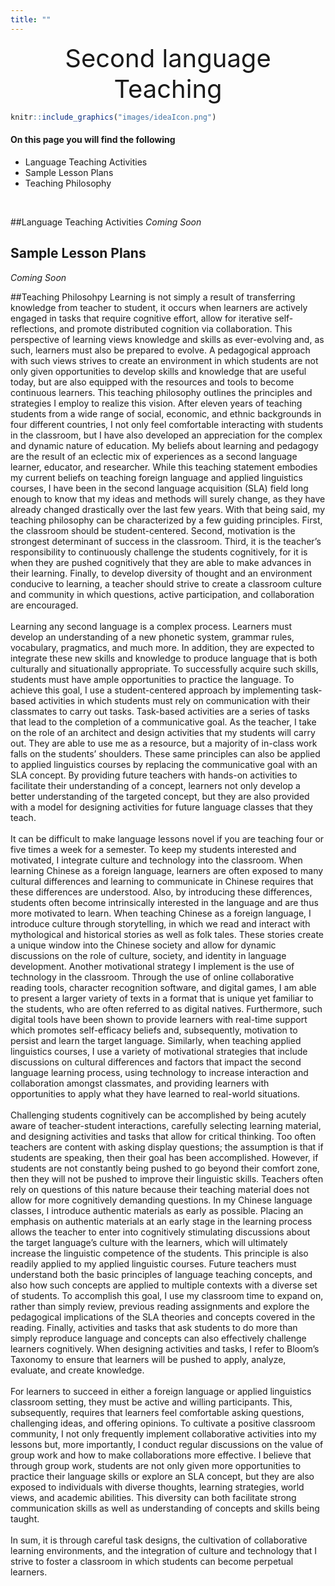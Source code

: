 ```yaml
---
title: ""
---
```

<!-- Global site tag (gtag.js) - Google Analytics -->
<script async src="https://www.googletagmanager.com/gtag/js?id=UA-116712862-1"></script>
<script>
  window.dataLayer = window.dataLayer || [];
  function gtag(){dataLayer.push(arguments);}
  gtag('js', new Date());

  gtag('config', 'UA-116712862-1');
</script>
<center  style="font-size:40px">Second language Teaching </center>

```r
knitr::include_graphics("images/ideaIcon.png")
```

#### On this page you will find the following 

<ul>
  <li>Language Teaching Activities</li>
  <li>Sample Lesson Plans</li>
  <li>Teaching Philosophy</li>
</ul>
</br>

##Language Teaching Activities
*Coming Soon*
</br>

## Sample Lesson Plans
*Coming Soon*
</br>


##Teaching Philosohpy
Learning is not simply a result of transferring knowledge from teacher to student, it occurs when learners are actively engaged in tasks that require cognitive effort, allow for iterative self-reflections, and promote distributed cognition via collaboration. This perspective of learning views knowledge and skills as ever-evolving and, as such, learners must also be prepared to evolve. A pedagogical approach with such views strives to create an environment in which students are not only given opportunities to develop skills and knowledge that are useful today, but are also equipped with the resources and tools to become continuous learners. This teaching philosophy outlines the principles and strategies I employ to realize this vision. 
After eleven years of teaching students from a wide range of social, economic, and ethnic backgrounds in four different countries, I not only feel comfortable interacting with students in the classroom, but I have also developed an appreciation for the complex and dynamic nature of education. My beliefs about learning and pedagogy are the result of an eclectic mix of experiences as a second language learner, educator, and researcher. While this teaching statement embodies my current beliefs on teaching foreign language and applied linguistics courses, I have been in the second language acquisition (SLA) field long enough to know that my ideas and methods will surely change, as they have already changed drastically over the last few years. With that being said, my teaching philosophy can be characterized by a few guiding principles. First, the classroom should be student-centered. Second, motivation is the strongest determinant of success in the classroom. Third, it is the teacher’s responsibility to continuously challenge the students cognitively, for it is when they are pushed cognitively that they are able to make advances in their learning. Finally, to develop diversity of thought and an environment conducive to learning, a teacher should strive to create a classroom culture and community in which questions, active participation, and collaboration are encouraged. </br></br>
Learning any second language is a complex process. Learners must develop an understanding of a new phonetic system, grammar rules, vocabulary, pragmatics, and much more. In addition, they are expected to integrate these new skills and knowledge to produce language that is both culturally and situationally appropriate. To successfully acquire such skills, students must have ample opportunities to practice the language. To achieve this goal, I use a student-centered approach by implementing task-based activities in which students must rely on communication with their classmates to carry out tasks. Task-based activities are a series of tasks that lead to the completion of a communicative goal. As the teacher, I take on the role of an architect and design activities that my students will carry out. They are able to use me as a resource, but a majority of in-class work falls on the students’ shoulders. These same principles can also be applied to applied linguistics courses by replacing the communicative goal with an SLA concept. By providing future teachers with hands-on activities to facilitate their understanding of a concept, learners not only develop a better understanding of the targeted concept, but they are also provided with a model for designing activities for future language classes that they teach. </br></br>
It can be difficult to make language lessons novel if you are teaching four or five times a week for a semester. To keep my students interested and motivated, I integrate culture and technology into the classroom. When learning Chinese as a foreign language, learners are often exposed to many cultural differences and learning to communicate in Chinese requires that these differences are understood. Also, by introducing these differences, students often become intrinsically interested in the language and are thus more motivated to learn. When teaching Chinese as a foreign language, I introduce culture through storytelling, in which we read and interact with mythological and historical stories as well as folk tales. These stories create a unique window into the Chinese society and allow for dynamic discussions on the role of culture, society, and identity in language development. Another motivational strategy I implement is the use of technology in the classroom. Through the use of online collaborative reading tools, character recognition software, and digital games, I am able to present a larger variety of texts in a format that is unique yet familiar to the students, who are often referred to as digital natives. Furthermore, such digital tools have been shown to provide learners with real-time support which promotes self-efficacy beliefs and, subsequently, motivation to persist and learn the target language. Similarly, when teaching applied linguistics courses, I use a variety of motivational strategies that include discussions on cultural differences and factors that impact the second language learning process, using technology to increase interaction and collaboration amongst classmates, and providing learners with opportunities to apply what they have learned to real-world situations.  </br></br>
Challenging students cognitively can be accomplished by being acutely aware of teacher-student interactions, carefully selecting learning material, and designing activities and tasks that allow for critical thinking. Too often teachers are content with asking display questions; the assumption is that if students are speaking, then their goal has been accomplished. However, if students are not constantly being pushed to go beyond their comfort zone, then they will not be pushed to improve their linguistic skills. Teachers often rely on questions of this nature because their teaching material does not allow for more cognitively demanding questions. In my Chinese language classes, I introduce authentic materials as early as possible. Placing an emphasis on authentic materials at an early stage in the learning process allows the teacher to enter into cognitively stimulating discussions about the target language’s culture with the learners, which will ultimately increase the linguistic competence of the students. This principle is also readily applied to my applied linguistic courses. Future teachers must understand both the basic principles of language teaching concepts, and also how such concepts are applied to multiple contexts with a diverse set of students. To accomplish this goal, I use my classroom time to expand on, rather than simply review, previous reading assignments and explore the pedagogical implications of the SLA theories and concepts covered in the reading. Finally, activities and tasks that ask students to do more than simply reproduce language and concepts can also effectively challenge learners cognitively. When designing activities and tasks, I refer to Bloom’s Taxonomy to ensure that learners will be pushed to apply, analyze, evaluate, and create knowledge. </br></br>
For learners to succeed in either a foreign language or applied linguistics classroom setting, they must be active and willing participants. This, subsequently, requires that learners feel comfortable asking questions, challenging ideas, and offering opinions. To cultivate a positive classroom community, I not only frequently implement collaborative activities into my lessons but, more importantly, I conduct regular discussions on the value of group work and how to make collaborations more effective. I believe that through group work, students are not only given more opportunities to practice their language skills or explore an SLA concept, but they are also exposed to individuals with diverse thoughts, learning strategies, world views, and academic abilities. This diversity can both facilitate strong communication skills as well as understanding of concepts and skills being taught.</br></br>
	In sum, it is through careful task designs, the cultivation of collaborative learning environments, and the integration of culture and technology that I strive to foster a classroom in which students can become perpetual learners.
